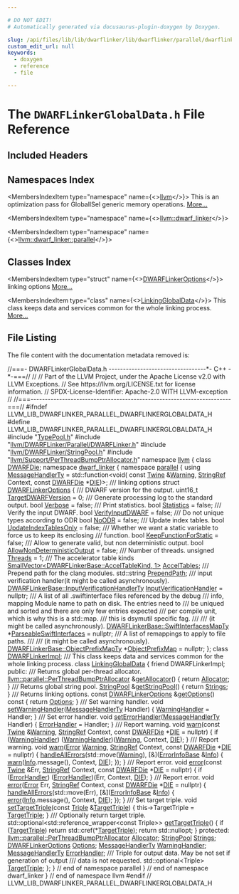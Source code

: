 ```yaml
---

# DO NOT EDIT!
# Automatically generated via docusaurus-plugin-doxygen by Doxygen.

slug: /api/files/lib/lib/dwarflinker/lib/dwarflinker/parallel/dwarflinkerglobaldata-h
custom_edit_url: null
keywords:
  - doxygen
  - reference
  - file

---
```





# The `DWARFLinkerGlobalData.h` File Reference

<DoxygenPage pluginConfig={pluginConfig}>



## Included Headers

<IncludesList>
<IncludesListItem
  filePath="TypePool.h"
  permalink="/docs/api/files/lib/lib/dwarflinker/lib/dwarflinker/parallel/typepool-h"
  isLocal="true" />
<IncludesListItem
  filePath="llvm/DWARFLinker/Parallel/DWARFLinker.h"
  permalink="/docs/api/files/include/include/llvm/include/llvm/dwarflinker/include/llvm/dwarflinker/parallel/dwarflinker-h"
  isLocal="true" />
<IncludesListItem
  filePath="llvm/DWARFLinker/StringPool.h"
  permalink="/docs/api/files/include/include/llvm/include/llvm/dwarflinker/stringpool-h"
  isLocal="true" />
<IncludesListItem
  filePath="llvm/Support/PerThreadBumpPtrAllocator.h"
  permalink="/docs/api/files/include/include/llvm/include/llvm/support/perthreadbumpptrallocator-h"
  isLocal="true" />
</IncludesList>

## Namespaces Index

<MembersIndex>

<MembersIndexItem
  type="namespace"
  name={<><a href="/docs/api/namespaces/llvm">llvm</a></>}>
This is an optimization pass for GlobalISel generic memory operations. <a href="/docs/api/namespaces/llvm/#details">More...</a>
</MembersIndexItem>

<MembersIndexItem
  type="namespace"
  name={<><a href="/docs/api/namespaces/llvm/dwarf-linker">llvm::dwarf_linker</a></>}>
</MembersIndexItem>

<MembersIndexItem
  type="namespace"
  name={<><a href="/docs/api/namespaces/llvm/dwarf-linker/parallel">llvm::dwarf_linker::parallel</a></>}>
</MembersIndexItem>

</MembersIndex>

## Classes Index

<MembersIndex>

<MembersIndexItem
  type="struct"
  name={<><a href="/docs/api/structs/llvm/dwarf-linker/parallel/dwarflinkeroptions">DWARFLinkerOptions</a></>}>
linking options <a href="/docs/api/structs/llvm/dwarf-linker/parallel/dwarflinkeroptions/#details">More...</a>
</MembersIndexItem>

<MembersIndexItem
  type="class"
  name={<><a href="/docs/api/classes/llvm/dwarf-linker/parallel/linkingglobaldata">LinkingGlobalData</a></>}>
This class keeps data and services common for the whole linking process. <a href="/docs/api/classes/llvm/dwarf-linker/parallel/linkingglobaldata/#details">More...</a>
</MembersIndexItem>

</MembersIndex>


## File Listing

The file content with the documentation metadata removed is:

<ProgramListing>

<Link id="l00001" /><CodeLine lineNumber="1"><span class="doxyHighlightComment">//===- DWARFLinkerGlobalData.h ----------------------------------&#42;- C++ -&#42;-===//</span></CodeLine>
<Link id="l00002" /><CodeLine lineNumber="2"><span class="doxyHighlightComment">//</span></CodeLine>
<Link id="l00003" /><CodeLine lineNumber="3"><span class="doxyHighlightComment">// Part of the LLVM Project, under the Apache License v2.0 with LLVM Exceptions.</span></CodeLine>
<Link id="l00004" /><CodeLine lineNumber="4"><span class="doxyHighlightComment">// See https://llvm.org/LICENSE.txt for license information.</span></CodeLine>
<Link id="l00005" /><CodeLine lineNumber="5"><span class="doxyHighlightComment">// SPDX-License-Identifier: Apache-2.0 WITH LLVM-exception</span></CodeLine>
<Link id="l00006" /><CodeLine lineNumber="6"><span class="doxyHighlightComment">//</span></CodeLine>
<Link id="l00007" /><CodeLine lineNumber="7"><span class="doxyHighlightComment">//===----------------------------------------------------------------------===//</span></CodeLine>
<Link id="l00008" /><CodeLine lineNumber="8"></CodeLine>
<Link id="l00009" /><CodeLine lineNumber="9"><span class="doxyHighlightPreprocessor">#ifndef LLVM&#95;LIB&#95;DWARFLINKER&#95;PARALLEL&#95;DWARFLINKERGLOBALDATA&#95;H</span></CodeLine>
<Link id="l00010" /><CodeLine lineNumber="10"><span class="doxyHighlightPreprocessor">#define LLVM&#95;LIB&#95;DWARFLINKER&#95;PARALLEL&#95;DWARFLINKERGLOBALDATA&#95;H</span></CodeLine>
<Link id="l00011" /><CodeLine lineNumber="11"></CodeLine>
<Link id="l00012" /><CodeLine lineNumber="12"><span class="doxyHighlightPreprocessor">#include &quot;<a href="/docs/api/files/lib/lib/dwarflinker/lib/dwarflinker/parallel/typepool-h">TypePool.h</a>&quot;</span></CodeLine>
<Link id="l00013" /><CodeLine lineNumber="13"><span class="doxyHighlightPreprocessor">#include &quot;<a href="/docs/api/files/include/include/llvm/include/llvm/dwarflinker/include/llvm/dwarflinker/parallel/dwarflinker-h">llvm/DWARFLinker/Parallel/DWARFLinker.h</a>&quot;</span></CodeLine>
<Link id="l00014" /><CodeLine lineNumber="14"><span class="doxyHighlightPreprocessor">#include &quot;<a href="/docs/api/files/include/include/llvm/include/llvm/dwarflinker/stringpool-h">llvm/DWARFLinker/StringPool.h</a>&quot;</span></CodeLine>
<Link id="l00015" /><CodeLine lineNumber="15"><span class="doxyHighlightPreprocessor">#include &quot;<a href="/docs/api/files/include/include/llvm/include/llvm/support/perthreadbumpptrallocator-h">llvm/Support/PerThreadBumpPtrAllocator.h</a>&quot;</span></CodeLine>
<Link id="l00016" /><CodeLine lineNumber="16"></CodeLine>
<Link id="l00017" /><CodeLine lineNumber="17"><span class="doxyHighlightKeyword">namespace </span><span class="doxyHighlight"><a href="/docs/api/namespaces/llvm">llvm</a> &#123;</span></CodeLine>
<Link id="l00018" /><CodeLine lineNumber="18"></CodeLine>
<Link id="l00019" /><CodeLine lineNumber="19"><span class="doxyHighlightKeyword">class </span><span class="doxyHighlight"><a href="/docs/api/classes/llvm/dwarfdie">DWARFDie</a>;</span></CodeLine>
<Link id="l00020" /><CodeLine lineNumber="20"></CodeLine>
<Link id="l00021" /><CodeLine lineNumber="21"><span class="doxyHighlightKeyword">namespace </span><span class="doxyHighlight"><a href="/docs/api/namespaces/llvm/dwarf-linker">dwarf&#95;linker</a> &#123;</span></CodeLine>
<Link id="l00022" /><CodeLine lineNumber="22"><span class="doxyHighlightKeyword">namespace </span><span class="doxyHighlight"><a href="/docs/api/namespaces/llvm/dwarf-linker/parallel">parallel</a> &#123;</span></CodeLine>
<Link id="l00023" /><CodeLine lineNumber="23"></CodeLine>
<Link id="l00024" /><CodeLine lineNumber="24" lineLink="/docs/api/namespaces/llvm/dwarf-linker/parallel/#af378e877afcc692f3c5a240ebef817ca"><span class="doxyHighlightKeyword">using </span><span class="doxyHighlight"><a href="/docs/api/namespaces/llvm/dwarf-linker/parallel/#af378e877afcc692f3c5a240ebef817ca">MessageHandlerTy</a> = std::function&lt;void(</span></CodeLine>
<Link id="l00025" /><CodeLine lineNumber="25"><span class="doxyHighlight">    </span><span class="doxyHighlightKeyword">const</span><span class="doxyHighlight"> <a href="/docs/api/classes/llvm/twine">Twine</a> &amp;<a href="/docs/api/namespaces/llvm/#ac226f3d2b9ca090171a8e0a8cb92c343a0eaadb4fcb48a0a0ed7bc9868be9fbaa">Warning</a>, <a href="/docs/api/classes/llvm/stringref">StringRef</a> Context, </span><span class="doxyHighlightKeyword">const</span><span class="doxyHighlight"> <a href="/docs/api/classes/llvm/dwarfdie">DWARFDie</a> &#42;<a href="/docs/api/classes/llvm/die">DIE</a>)&gt;;</span></CodeLine>
<Link id="l00026" /><CodeLine lineNumber="26"></CodeLine>
<Link id="l00027" /><CodeLine lineNumber="27"><span class="doxyHighlightComment">/// linking options</span></CodeLine>
<Link id="l00028" /><CodeLine lineNumber="28" lineLink="/docs/api/structs/llvm/dwarf-linker/parallel/dwarflinkeroptions"><span class="doxyHighlightKeyword">struct </span><span class="doxyHighlight"><a href="/docs/api/structs/llvm/dwarf-linker/parallel/dwarflinkeroptions">DWARFLinkerOptions</a> &#123;</span></CodeLine>
<Link id="l00029" /><CodeLine lineNumber="29"><span class="doxyHighlightComment">  /// DWARF version for the output.</span></CodeLine>
<Link id="l00030" /><CodeLine lineNumber="30" lineLink="/docs/api/structs/llvm/dwarf-linker/parallel/dwarflinkeroptions/#a44548ea51a7a3a4ba06a921d43b874be"><span class="doxyHighlight">  uint16&#95;t <a href="/docs/api/structs/llvm/dwarf-linker/parallel/dwarflinkeroptions/#a44548ea51a7a3a4ba06a921d43b874be">TargetDWARFVersion</a> = 0;</span></CodeLine>
<Link id="l00031" /><CodeLine lineNumber="31"></CodeLine>
<Link id="l00032" /><CodeLine lineNumber="32"><span class="doxyHighlightComment">  /// Generate processing log to the standard output.</span></CodeLine>
<Link id="l00033" /><CodeLine lineNumber="33" lineLink="/docs/api/structs/llvm/dwarf-linker/parallel/dwarflinkeroptions/#a2b508ddf784702f18079fa995522858b"><span class="doxyHighlight">  </span><span class="doxyHighlightKeywordType">bool</span><span class="doxyHighlight"> <a href="/docs/api/structs/llvm/dwarf-linker/parallel/dwarflinkeroptions/#a2b508ddf784702f18079fa995522858b">Verbose</a> = </span><span class="doxyHighlightKeyword">false</span><span class="doxyHighlight">;</span></CodeLine>
<Link id="l00034" /><CodeLine lineNumber="34"></CodeLine>
<Link id="l00035" /><CodeLine lineNumber="35"><span class="doxyHighlightComment">  /// Print statistics.</span></CodeLine>
<Link id="l00036" /><CodeLine lineNumber="36" lineLink="/docs/api/structs/llvm/dwarf-linker/parallel/dwarflinkeroptions/#ada6d21af43986bd389dd2b165454cb5e"><span class="doxyHighlight">  </span><span class="doxyHighlightKeywordType">bool</span><span class="doxyHighlight"> <a href="/docs/api/structs/llvm/dwarf-linker/parallel/dwarflinkeroptions/#ada6d21af43986bd389dd2b165454cb5e">Statistics</a> = </span><span class="doxyHighlightKeyword">false</span><span class="doxyHighlight">;</span></CodeLine>
<Link id="l00037" /><CodeLine lineNumber="37"></CodeLine>
<Link id="l00038" /><CodeLine lineNumber="38"><span class="doxyHighlightComment">  /// Verify the input DWARF.</span></CodeLine>
<Link id="l00039" /><CodeLine lineNumber="39" lineLink="/docs/api/structs/llvm/dwarf-linker/parallel/dwarflinkeroptions/#a7af2635dbf7eabcfb1fea5e933065e1e"><span class="doxyHighlight">  </span><span class="doxyHighlightKeywordType">bool</span><span class="doxyHighlight"> <a href="/docs/api/structs/llvm/dwarf-linker/parallel/dwarflinkeroptions/#a7af2635dbf7eabcfb1fea5e933065e1e">VerifyInputDWARF</a> = </span><span class="doxyHighlightKeyword">false</span><span class="doxyHighlight">;</span></CodeLine>
<Link id="l00040" /><CodeLine lineNumber="40"></CodeLine>
<Link id="l00041" /><CodeLine lineNumber="41"><span class="doxyHighlightComment">  /// Do not unique types according to ODR</span></CodeLine>
<Link id="l00042" /><CodeLine lineNumber="42" lineLink="/docs/api/structs/llvm/dwarf-linker/parallel/dwarflinkeroptions/#a4cad01ae18054f3a918286b97f32ee3c"><span class="doxyHighlight">  </span><span class="doxyHighlightKeywordType">bool</span><span class="doxyHighlight"> <a href="/docs/api/structs/llvm/dwarf-linker/parallel/dwarflinkeroptions/#a4cad01ae18054f3a918286b97f32ee3c">NoODR</a> = </span><span class="doxyHighlightKeyword">false</span><span class="doxyHighlight">;</span></CodeLine>
<Link id="l00043" /><CodeLine lineNumber="43"></CodeLine>
<Link id="l00044" /><CodeLine lineNumber="44"><span class="doxyHighlightComment">  /// Update index tables.</span></CodeLine>
<Link id="l00045" /><CodeLine lineNumber="45" lineLink="/docs/api/structs/llvm/dwarf-linker/parallel/dwarflinkeroptions/#ad0fde97dc4343f593eb4a01436cd05b9"><span class="doxyHighlight">  </span><span class="doxyHighlightKeywordType">bool</span><span class="doxyHighlight"> <a href="/docs/api/structs/llvm/dwarf-linker/parallel/dwarflinkeroptions/#ad0fde97dc4343f593eb4a01436cd05b9">UpdateIndexTablesOnly</a> = </span><span class="doxyHighlightKeyword">false</span><span class="doxyHighlight">;</span></CodeLine>
<Link id="l00046" /><CodeLine lineNumber="46"></CodeLine>
<Link id="l00047" /><CodeLine lineNumber="47"><span class="doxyHighlightComment">  /// Whether we want a static variable to force us to keep its enclosing</span></CodeLine>
<Link id="l00048" /><CodeLine lineNumber="48"><span class="doxyHighlightComment">  /// function.</span></CodeLine>
<Link id="l00049" /><CodeLine lineNumber="49" lineLink="/docs/api/structs/llvm/dwarf-linker/parallel/dwarflinkeroptions/#a0304dfc63cdd99efba5f330f2f39fbe7"><span class="doxyHighlight">  </span><span class="doxyHighlightKeywordType">bool</span><span class="doxyHighlight"> <a href="/docs/api/structs/llvm/dwarf-linker/parallel/dwarflinkeroptions/#a0304dfc63cdd99efba5f330f2f39fbe7">KeepFunctionForStatic</a> = </span><span class="doxyHighlightKeyword">false</span><span class="doxyHighlight">;</span></CodeLine>
<Link id="l00050" /><CodeLine lineNumber="50"></CodeLine>
<Link id="l00051" /><CodeLine lineNumber="51"><span class="doxyHighlightComment">  /// Allow to generate valid, but non deterministic output.</span></CodeLine>
<Link id="l00052" /><CodeLine lineNumber="52" lineLink="/docs/api/structs/llvm/dwarf-linker/parallel/dwarflinkeroptions/#a4cf7eaa1914002989dd579f683907a58"><span class="doxyHighlight">  </span><span class="doxyHighlightKeywordType">bool</span><span class="doxyHighlight"> <a href="/docs/api/structs/llvm/dwarf-linker/parallel/dwarflinkeroptions/#a4cf7eaa1914002989dd579f683907a58">AllowNonDeterministicOutput</a> = </span><span class="doxyHighlightKeyword">false</span><span class="doxyHighlight">;</span></CodeLine>
<Link id="l00053" /><CodeLine lineNumber="53"></CodeLine>
<Link id="l00054" /><CodeLine lineNumber="54"><span class="doxyHighlightComment">  /// Number of threads.</span></CodeLine>
<Link id="l00055" /><CodeLine lineNumber="55" lineLink="/docs/api/structs/llvm/dwarf-linker/parallel/dwarflinkeroptions/#ae68d3cab00cbc12c2f7af38c6d74a674"><span class="doxyHighlight">  </span><span class="doxyHighlightKeywordType">unsigned</span><span class="doxyHighlight"> <a href="/docs/api/structs/llvm/dwarf-linker/parallel/dwarflinkeroptions/#ae68d3cab00cbc12c2f7af38c6d74a674">Threads</a> = 1;</span></CodeLine>
<Link id="l00056" /><CodeLine lineNumber="56"></CodeLine>
<Link id="l00057" /><CodeLine lineNumber="57"><span class="doxyHighlightComment">  /// The accelerator table kinds</span></CodeLine>
<Link id="l00058" /><CodeLine lineNumber="58" lineLink="/docs/api/structs/llvm/dwarf-linker/parallel/dwarflinkeroptions/#a3f4e5c8bada3ae219059fce1f12529ae"><span class="doxyHighlight">  <a href="/docs/api/classes/llvm/smallvector">SmallVector&lt;DWARFLinkerBase::AccelTableKind, 1&gt;</a> <a href="/docs/api/structs/llvm/dwarf-linker/parallel/dwarflinkeroptions/#a3f4e5c8bada3ae219059fce1f12529ae">AccelTables</a>;</span></CodeLine>
<Link id="l00059" /><CodeLine lineNumber="59"></CodeLine>
<Link id="l00060" /><CodeLine lineNumber="60"><span class="doxyHighlightComment">  /// Prepend path for the clang modules.</span></CodeLine>
<Link id="l00061" /><CodeLine lineNumber="61" lineLink="/docs/api/structs/llvm/dwarf-linker/parallel/dwarflinkeroptions/#a6b4d1969e9d1a09e808debff611e46ea"><span class="doxyHighlight">  std::string <a href="/docs/api/structs/llvm/dwarf-linker/parallel/dwarflinkeroptions/#a6b4d1969e9d1a09e808debff611e46ea">PrependPath</a>;</span></CodeLine>
<Link id="l00062" /><CodeLine lineNumber="62"></CodeLine>
<Link id="l00063" /><CodeLine lineNumber="63"><span class="doxyHighlightComment">  /// input verification handler(it might be called asynchronously).</span></CodeLine>
<Link id="l00064" /><CodeLine lineNumber="64" lineLink="/docs/api/structs/llvm/dwarf-linker/parallel/dwarflinkeroptions/#af525e29f46c247419bfe277b66fd6dcb"><span class="doxyHighlight">  <a href="/docs/api/classes/llvm/dwarf-linker/dwarflinkerbase/#ac482b3b01bd8e00cd02ecfba94e88694">DWARFLinkerBase::InputVerificationHandlerTy</a> <a href="/docs/api/structs/llvm/dwarf-linker/parallel/dwarflinkeroptions/#af525e29f46c247419bfe277b66fd6dcb">InputVerificationHandler</a> =</span></CodeLine>
<Link id="l00065" /><CodeLine lineNumber="65"><span class="doxyHighlight">      </span><span class="doxyHighlightKeyword">nullptr</span><span class="doxyHighlight">;</span></CodeLine>
<Link id="l00066" /><CodeLine lineNumber="66"></CodeLine>
<Link id="l00067" /><CodeLine lineNumber="67"><span class="doxyHighlightComment">  /// A list of all .swiftinterface files referenced by the debug</span></CodeLine>
<Link id="l00068" /><CodeLine lineNumber="68"><span class="doxyHighlightComment">  /// info, mapping Module name to path on disk. The entries need to</span></CodeLine>
<Link id="l00069" /><CodeLine lineNumber="69"><span class="doxyHighlightComment">  /// be uniqued and sorted and there are only few entries expected</span></CodeLine>
<Link id="l00070" /><CodeLine lineNumber="70"><span class="doxyHighlightComment">  /// per compile unit, which is why this is a std::map.</span></CodeLine>
<Link id="l00071" /><CodeLine lineNumber="71"><span class="doxyHighlightComment">  /// this is dsymutil specific fag.</span></CodeLine>
<Link id="l00072" /><CodeLine lineNumber="72"><span class="doxyHighlightComment">  ///</span></CodeLine>
<Link id="l00073" /><CodeLine lineNumber="73"><span class="doxyHighlightComment">  /// (it might be called asynchronously).</span></CodeLine>
<Link id="l00074" /><CodeLine lineNumber="74" lineLink="/docs/api/structs/llvm/dwarf-linker/parallel/dwarflinkeroptions/#a30fbbcfa4b40cbf2bad3b75c6f24dc74"><span class="doxyHighlight">  <a href="/docs/api/classes/llvm/dwarf-linker/dwarflinkerbase/#ab7230244084c9a0c89b2113444331260">DWARFLinkerBase::SwiftInterfacesMapTy</a> &#42;<a href="/docs/api/structs/llvm/dwarf-linker/parallel/dwarflinkeroptions/#a30fbbcfa4b40cbf2bad3b75c6f24dc74">ParseableSwiftInterfaces</a> = </span><span class="doxyHighlightKeyword">nullptr</span><span class="doxyHighlight">;</span></CodeLine>
<Link id="l00075" /><CodeLine lineNumber="75"></CodeLine>
<Link id="l00076" /><CodeLine lineNumber="76"><span class="doxyHighlightComment">  /// A list of remappings to apply to file paths.</span></CodeLine>
<Link id="l00077" /><CodeLine lineNumber="77"><span class="doxyHighlightComment">  ///</span></CodeLine>
<Link id="l00078" /><CodeLine lineNumber="78"><span class="doxyHighlightComment">  /// (it might be called asynchronously).</span></CodeLine>
<Link id="l00079" /><CodeLine lineNumber="79" lineLink="/docs/api/structs/llvm/dwarf-linker/parallel/dwarflinkeroptions/#a030e371ebba14e496848104fd2e157f9"><span class="doxyHighlight">  <a href="/docs/api/classes/llvm/dwarf-linker/dwarflinkerbase/#a0b10e00e608ed9bcead9c3c7bcd62b4c">DWARFLinkerBase::ObjectPrefixMapTy</a> &#42;<a href="/docs/api/structs/llvm/dwarf-linker/parallel/dwarflinkeroptions/#a030e371ebba14e496848104fd2e157f9">ObjectPrefixMap</a> = </span><span class="doxyHighlightKeyword">nullptr</span><span class="doxyHighlight">;</span></CodeLine>
<Link id="l00080" /><CodeLine lineNumber="80"><span class="doxyHighlight">&#125;;</span></CodeLine>
<Link id="l00081" /><CodeLine lineNumber="81"></CodeLine>
<Link id="l00082" /><CodeLine lineNumber="82"><span class="doxyHighlightKeyword">class </span><span class="doxyHighlight"><a href="/docs/api/classes/llvm/dwarf-linker/parallel/dwarflinkerimpl">DWARFLinkerImpl</a>;</span></CodeLine>
<Link id="l00083" /><CodeLine lineNumber="83"></CodeLine>
<Link id="l00084" /><CodeLine lineNumber="84"><span class="doxyHighlightComment">/// This class keeps data and services common for the whole linking process.</span></CodeLine>
<Link id="l00085" /><CodeLine lineNumber="85" lineLink="/docs/api/classes/llvm/dwarf-linker/parallel/linkingglobaldata"><span class="doxyHighlightKeyword">class </span><span class="doxyHighlight"><a href="/docs/api/classes/llvm/dwarf-linker/parallel/linkingglobaldata">LinkingGlobalData</a> &#123;</span></CodeLine>
<Link id="l00086" /><CodeLine lineNumber="86"><span class="doxyHighlight">  </span><span class="doxyHighlightKeyword">friend</span><span class="doxyHighlight"> DWARFLinkerImpl;</span></CodeLine>
<Link id="l00087" /><CodeLine lineNumber="87"></CodeLine>
<Link id="l00088" /><CodeLine lineNumber="88"><span class="doxyHighlightKeyword">public</span><span class="doxyHighlight">:</span></CodeLine>
<Link id="l00089" /><CodeLine lineNumber="89"><span class="doxyHighlightComment">  /// Returns global per-thread allocator.</span></CodeLine>
<Link id="l00090" /><CodeLine lineNumber="90" lineLink="/docs/api/classes/llvm/dwarf-linker/parallel/linkingglobaldata/#af56aae571dbc48a80f80f6bc5fca0484"><span class="doxyHighlight">  <a href="/docs/api/namespaces/llvm/parallel/#a4e82d98d22361038741bca9bd34bca85">llvm::parallel::PerThreadBumpPtrAllocator</a> &amp;<a href="/docs/api/classes/llvm/dwarf-linker/parallel/linkingglobaldata/#af56aae571dbc48a80f80f6bc5fca0484">getAllocator</a>() &#123;</span></CodeLine>
<Link id="l00091" /><CodeLine lineNumber="91"><span class="doxyHighlight">    </span><span class="doxyHighlightKeywordFlow">return</span><span class="doxyHighlight"> <a href="/docs/api/classes/llvm/dwarf-linker/parallel/linkingglobaldata/#a5b57a7742bcf6335816aa43a28d051f3">Allocator</a>;</span></CodeLine>
<Link id="l00092" /><CodeLine lineNumber="92"><span class="doxyHighlight">  &#125;</span></CodeLine>
<Link id="l00093" /><CodeLine lineNumber="93"></CodeLine>
<Link id="l00094" /><CodeLine lineNumber="94"><span class="doxyHighlightComment">  /// Returns global string pool.</span></CodeLine>
<Link id="l00095" /><CodeLine lineNumber="95" lineLink="/docs/api/classes/llvm/dwarf-linker/parallel/linkingglobaldata/#a9c472d9461a75e6b9122f1d3f023b1b4"><span class="doxyHighlight">  <a href="/docs/api/classes/llvm/dwarf-linker/stringpool">StringPool</a> &amp;<a href="/docs/api/classes/llvm/dwarf-linker/parallel/linkingglobaldata/#a9c472d9461a75e6b9122f1d3f023b1b4">getStringPool</a>() &#123; </span><span class="doxyHighlightKeywordFlow">return</span><span class="doxyHighlight"> <a href="/docs/api/classes/llvm/dwarf-linker/parallel/linkingglobaldata/#a04dfd5580e10d8552aefd20006602d00">Strings</a>; &#125;</span></CodeLine>
<Link id="l00096" /><CodeLine lineNumber="96"></CodeLine>
<Link id="l00097" /><CodeLine lineNumber="97"><span class="doxyHighlightComment">  /// Returns linking options.</span></CodeLine>
<Link id="l00098" /><CodeLine lineNumber="98" lineLink="/docs/api/classes/llvm/dwarf-linker/parallel/linkingglobaldata/#a39f4587714d255c918f0e0c659fac37d"><span class="doxyHighlight">  </span><span class="doxyHighlightKeyword">const</span><span class="doxyHighlight"> <a href="/docs/api/structs/llvm/dwarf-linker/parallel/dwarflinkeroptions">DWARFLinkerOptions</a> &amp;<a href="/docs/api/classes/llvm/dwarf-linker/parallel/linkingglobaldata/#a39f4587714d255c918f0e0c659fac37d">getOptions</a>()</span><span class="doxyHighlightKeyword"> const </span><span class="doxyHighlight">&#123; </span><span class="doxyHighlightKeywordFlow">return</span><span class="doxyHighlight"> <a href="/docs/api/classes/llvm/dwarf-linker/parallel/linkingglobaldata/#a31757b06282b3db90dfeceb6b0863585">Options</a>; &#125;</span></CodeLine>
<Link id="l00099" /><CodeLine lineNumber="99"></CodeLine>
<Link id="l00100" /><CodeLine lineNumber="100"><span class="doxyHighlightComment">  /// Set warning handler.</span></CodeLine>
<Link id="l00101" /><CodeLine lineNumber="101" lineLink="/docs/api/classes/llvm/dwarf-linker/parallel/linkingglobaldata/#a791ea0b58e5fcb4088765a0cc94da8ef"><span class="doxyHighlight">  </span><span class="doxyHighlightKeywordType">void</span><span class="doxyHighlight"> <a href="/docs/api/classes/llvm/dwarf-linker/parallel/linkingglobaldata/#a791ea0b58e5fcb4088765a0cc94da8ef">setWarningHandler</a>(<a href="/docs/api/namespaces/llvm/dwarf-linker/parallel/#af378e877afcc692f3c5a240ebef817ca">MessageHandlerTy</a> Handler) &#123; <a href="/docs/api/classes/llvm/dwarf-linker/parallel/linkingglobaldata/#a9fe5527612657a5c570cb7573f5aa66e">WarningHandler</a> = Handler; &#125;</span></CodeLine>
<Link id="l00102" /><CodeLine lineNumber="102"></CodeLine>
<Link id="l00103" /><CodeLine lineNumber="103"><span class="doxyHighlightComment">  /// Set error handler.</span></CodeLine>
<Link id="l00104" /><CodeLine lineNumber="104" lineLink="/docs/api/classes/llvm/dwarf-linker/parallel/linkingglobaldata/#a4634136a66c62d624497559373d4e0d6"><span class="doxyHighlight">  </span><span class="doxyHighlightKeywordType">void</span><span class="doxyHighlight"> <a href="/docs/api/classes/llvm/dwarf-linker/parallel/linkingglobaldata/#a4634136a66c62d624497559373d4e0d6">setErrorHandler</a>(<a href="/docs/api/namespaces/llvm/dwarf-linker/parallel/#af378e877afcc692f3c5a240ebef817ca">MessageHandlerTy</a> Handler) &#123; <a href="/docs/api/classes/llvm/dwarf-linker/parallel/linkingglobaldata/#ab770f4486b704032ad1211dc67b109f3">ErrorHandler</a> = Handler; &#125;</span></CodeLine>
<Link id="l00105" /><CodeLine lineNumber="105"></CodeLine>
<Link id="l00106" /><CodeLine lineNumber="106"><span class="doxyHighlightComment">  /// Report warning.</span></CodeLine>
<Link id="l00107" /><CodeLine lineNumber="107" lineLink="/docs/api/classes/llvm/dwarf-linker/parallel/linkingglobaldata/#a392281dd0eb4dba44c61b52e2b8004b0"><span class="doxyHighlight">  </span><span class="doxyHighlightKeywordType">void</span><span class="doxyHighlight"> <a href="/docs/api/classes/llvm/dwarf-linker/parallel/linkingglobaldata/#a392281dd0eb4dba44c61b52e2b8004b0">warn</a>(</span><span class="doxyHighlightKeyword">const</span><span class="doxyHighlight"> <a href="/docs/api/classes/llvm/twine">Twine</a> &amp;<a href="/docs/api/namespaces/llvm/#ac226f3d2b9ca090171a8e0a8cb92c343a0eaadb4fcb48a0a0ed7bc9868be9fbaa">Warning</a>, <a href="/docs/api/classes/llvm/stringref">StringRef</a> Context,</span></CodeLine>
<Link id="l00108" /><CodeLine lineNumber="108"><span class="doxyHighlight">            </span><span class="doxyHighlightKeyword">const</span><span class="doxyHighlight"> <a href="/docs/api/classes/llvm/dwarfdie">DWARFDie</a> &#42;<a href="/docs/api/classes/llvm/die">DIE</a> = </span><span class="doxyHighlightKeyword">nullptr</span><span class="doxyHighlight">) &#123;</span></CodeLine>
<Link id="l00109" /><CodeLine lineNumber="109"><span class="doxyHighlight">    </span><span class="doxyHighlightKeywordFlow">if</span><span class="doxyHighlight"> (<a href="/docs/api/classes/llvm/dwarf-linker/parallel/linkingglobaldata/#a9fe5527612657a5c570cb7573f5aa66e">WarningHandler</a>)</span></CodeLine>
<Link id="l00110" /><CodeLine lineNumber="110"><span class="doxyHighlight">      (<a href="/docs/api/classes/llvm/dwarf-linker/parallel/linkingglobaldata/#a9fe5527612657a5c570cb7573f5aa66e">WarningHandler</a>)(<a href="/docs/api/namespaces/llvm/#ac226f3d2b9ca090171a8e0a8cb92c343a0eaadb4fcb48a0a0ed7bc9868be9fbaa">Warning</a>, Context, <a href="/docs/api/classes/llvm/die">DIE</a>);</span></CodeLine>
<Link id="l00111" /><CodeLine lineNumber="111"><span class="doxyHighlight">  &#125;</span></CodeLine>
<Link id="l00112" /><CodeLine lineNumber="112"></CodeLine>
<Link id="l00113" /><CodeLine lineNumber="113"><span class="doxyHighlightComment">  /// Report warning.</span></CodeLine>
<Link id="l00114" /><CodeLine lineNumber="114" lineLink="/docs/api/classes/llvm/dwarf-linker/parallel/linkingglobaldata/#a4430fdd1c34d0b9d5014d3cbbddc9916"><span class="doxyHighlight">  </span><span class="doxyHighlightKeywordType">void</span><span class="doxyHighlight"> <a href="/docs/api/classes/llvm/dwarf-linker/parallel/linkingglobaldata/#a4430fdd1c34d0b9d5014d3cbbddc9916">warn</a>(<a href="/docs/api/classes/llvm/error">Error</a> <a href="/docs/api/namespaces/llvm/#ac226f3d2b9ca090171a8e0a8cb92c343a0eaadb4fcb48a0a0ed7bc9868be9fbaa">Warning</a>, <a href="/docs/api/classes/llvm/stringref">StringRef</a> Context, </span><span class="doxyHighlightKeyword">const</span><span class="doxyHighlight"> <a href="/docs/api/classes/llvm/dwarfdie">DWARFDie</a> &#42;<a href="/docs/api/classes/llvm/die">DIE</a> = </span><span class="doxyHighlightKeyword">nullptr</span><span class="doxyHighlight">) &#123;</span></CodeLine>
<Link id="l00115" /><CodeLine lineNumber="115"><span class="doxyHighlight">    <a href="/docs/api/namespaces/llvm/#a2aa0f5c36ac6291f5d5f2b4efd9ffe70">handleAllErrors</a>(std::move(<a href="/docs/api/namespaces/llvm/#ac226f3d2b9ca090171a8e0a8cb92c343a0eaadb4fcb48a0a0ed7bc9868be9fbaa">Warning</a>), &#91;&amp;&#93;(<a href="/docs/api/classes/llvm/errorinfobase">ErrorInfoBase</a> &amp;<a href="/docs/api/files/lib/lib/codegen/lib/codegen/globalisel/cseinfo-cpp/#a75f8a8519c2c9b30e7c06dc5e256fffa">Info</a>) &#123;</span></CodeLine>
<Link id="l00116" /><CodeLine lineNumber="116"><span class="doxyHighlight">      <a href="/docs/api/classes/llvm/dwarf-linker/parallel/linkingglobaldata/#a392281dd0eb4dba44c61b52e2b8004b0">warn</a>(<a href="/docs/api/files/lib/lib/codegen/lib/codegen/globalisel/cseinfo-cpp/#a75f8a8519c2c9b30e7c06dc5e256fffa">Info</a>.message(), Context, <a href="/docs/api/classes/llvm/die">DIE</a>);</span></CodeLine>
<Link id="l00117" /><CodeLine lineNumber="117"><span class="doxyHighlight">    &#125;);</span></CodeLine>
<Link id="l00118" /><CodeLine lineNumber="118"><span class="doxyHighlight">  &#125;</span></CodeLine>
<Link id="l00119" /><CodeLine lineNumber="119"></CodeLine>
<Link id="l00120" /><CodeLine lineNumber="120"><span class="doxyHighlightComment">  /// Report error.</span></CodeLine>
<Link id="l00121" /><CodeLine lineNumber="121" lineLink="/docs/api/classes/llvm/dwarf-linker/parallel/linkingglobaldata/#a476dbecec9ff9fa8130cfc45b3763501"><span class="doxyHighlight">  </span><span class="doxyHighlightKeywordType">void</span><span class="doxyHighlight"> <a href="/docs/api/classes/llvm/dwarf-linker/parallel/linkingglobaldata/#a476dbecec9ff9fa8130cfc45b3763501">error</a>(</span><span class="doxyHighlightKeyword">const</span><span class="doxyHighlight"> <a href="/docs/api/classes/llvm/twine">Twine</a> &amp;Err, <a href="/docs/api/classes/llvm/stringref">StringRef</a> Context,</span></CodeLine>
<Link id="l00122" /><CodeLine lineNumber="122"><span class="doxyHighlight">             </span><span class="doxyHighlightKeyword">const</span><span class="doxyHighlight"> <a href="/docs/api/classes/llvm/dwarfdie">DWARFDie</a> &#42;<a href="/docs/api/classes/llvm/die">DIE</a> = </span><span class="doxyHighlightKeyword">nullptr</span><span class="doxyHighlight">) &#123;</span></CodeLine>
<Link id="l00123" /><CodeLine lineNumber="123"><span class="doxyHighlight">    </span><span class="doxyHighlightKeywordFlow">if</span><span class="doxyHighlight"> (<a href="/docs/api/classes/llvm/dwarf-linker/parallel/linkingglobaldata/#ab770f4486b704032ad1211dc67b109f3">ErrorHandler</a>)</span></CodeLine>
<Link id="l00124" /><CodeLine lineNumber="124"><span class="doxyHighlight">      (<a href="/docs/api/classes/llvm/dwarf-linker/parallel/linkingglobaldata/#ab770f4486b704032ad1211dc67b109f3">ErrorHandler</a>)(Err, Context, <a href="/docs/api/classes/llvm/die">DIE</a>);</span></CodeLine>
<Link id="l00125" /><CodeLine lineNumber="125"><span class="doxyHighlight">  &#125;</span></CodeLine>
<Link id="l00126" /><CodeLine lineNumber="126"></CodeLine>
<Link id="l00127" /><CodeLine lineNumber="127"><span class="doxyHighlightComment">  /// Report error.</span></CodeLine>
<Link id="l00128" /><CodeLine lineNumber="128" lineLink="/docs/api/classes/llvm/dwarf-linker/parallel/linkingglobaldata/#a7568407b9d745b41102b67fab20774a6"><span class="doxyHighlight">  </span><span class="doxyHighlightKeywordType">void</span><span class="doxyHighlight"> <a href="/docs/api/classes/llvm/dwarf-linker/parallel/linkingglobaldata/#a7568407b9d745b41102b67fab20774a6">error</a>(<a href="/docs/api/classes/llvm/error">Error</a> Err, <a href="/docs/api/classes/llvm/stringref">StringRef</a> Context, </span><span class="doxyHighlightKeyword">const</span><span class="doxyHighlight"> <a href="/docs/api/classes/llvm/dwarfdie">DWARFDie</a> &#42;<a href="/docs/api/classes/llvm/die">DIE</a> = </span><span class="doxyHighlightKeyword">nullptr</span><span class="doxyHighlight">) &#123;</span></CodeLine>
<Link id="l00129" /><CodeLine lineNumber="129"><span class="doxyHighlight">    <a href="/docs/api/namespaces/llvm/#a2aa0f5c36ac6291f5d5f2b4efd9ffe70">handleAllErrors</a>(std::move(Err), &#91;&amp;&#93;(<a href="/docs/api/classes/llvm/errorinfobase">ErrorInfoBase</a> &amp;<a href="/docs/api/files/lib/lib/codegen/lib/codegen/globalisel/cseinfo-cpp/#a75f8a8519c2c9b30e7c06dc5e256fffa">Info</a>) &#123;</span></CodeLine>
<Link id="l00130" /><CodeLine lineNumber="130"><span class="doxyHighlight">      <a href="/docs/api/files/lib/lib/debuginfo/lib/debuginfo/codeview/symbolrecordmapping-cpp/#a9cdf893c7d17e47fa1ed8bebf92a5da4">error</a>(<a href="/docs/api/files/lib/lib/codegen/lib/codegen/globalisel/cseinfo-cpp/#a75f8a8519c2c9b30e7c06dc5e256fffa">Info</a>.message(), Context, <a href="/docs/api/classes/llvm/die">DIE</a>);</span></CodeLine>
<Link id="l00131" /><CodeLine lineNumber="131"><span class="doxyHighlight">    &#125;);</span></CodeLine>
<Link id="l00132" /><CodeLine lineNumber="132"><span class="doxyHighlight">  &#125;</span></CodeLine>
<Link id="l00133" /><CodeLine lineNumber="133"></CodeLine>
<Link id="l00134" /><CodeLine lineNumber="134"><span class="doxyHighlightComment">  /// Set target triple.</span></CodeLine>
<Link id="l00135" /><CodeLine lineNumber="135" lineLink="/docs/api/classes/llvm/dwarf-linker/parallel/linkingglobaldata/#a716de5336a08b726d057c6b7ed287ce5"><span class="doxyHighlight">  </span><span class="doxyHighlightKeywordType">void</span><span class="doxyHighlight"> <a href="/docs/api/classes/llvm/dwarf-linker/parallel/linkingglobaldata/#a716de5336a08b726d057c6b7ed287ce5">setTargetTriple</a>(</span><span class="doxyHighlightKeyword">const</span><span class="doxyHighlight"> <a href="/docs/api/classes/llvm/triple">Triple</a> &amp;<a href="/docs/api/classes/llvm/dwarf-linker/parallel/linkingglobaldata/#a5b9799b2e7f33a51343b80a494034e3c">TargetTriple</a>) &#123;</span></CodeLine>
<Link id="l00136" /><CodeLine lineNumber="136"><span class="doxyHighlight">    this-&gt;TargetTriple = <a href="/docs/api/classes/llvm/dwarf-linker/parallel/linkingglobaldata/#a5b9799b2e7f33a51343b80a494034e3c">TargetTriple</a>;</span></CodeLine>
<Link id="l00137" /><CodeLine lineNumber="137"><span class="doxyHighlight">  &#125;</span></CodeLine>
<Link id="l00138" /><CodeLine lineNumber="138"></CodeLine>
<Link id="l00139" /><CodeLine lineNumber="139"><span class="doxyHighlightComment">  /// Optionally return target triple.</span></CodeLine>
<Link id="l00140" /><CodeLine lineNumber="140" lineLink="/docs/api/classes/llvm/dwarf-linker/parallel/linkingglobaldata/#ab4955c14d8328cf5fb3b7ac211a5cc36"><span class="doxyHighlight">  std::optional&lt;std::reference&#95;wrapper&lt;const Triple&gt;&gt; <a href="/docs/api/classes/llvm/dwarf-linker/parallel/linkingglobaldata/#ab4955c14d8328cf5fb3b7ac211a5cc36">getTargetTriple</a>() &#123;</span></CodeLine>
<Link id="l00141" /><CodeLine lineNumber="141"><span class="doxyHighlight">    </span><span class="doxyHighlightKeywordFlow">if</span><span class="doxyHighlight"> (<a href="/docs/api/classes/llvm/dwarf-linker/parallel/linkingglobaldata/#a5b9799b2e7f33a51343b80a494034e3c">TargetTriple</a>)</span></CodeLine>
<Link id="l00142" /><CodeLine lineNumber="142"><span class="doxyHighlight">      </span><span class="doxyHighlightKeywordFlow">return</span><span class="doxyHighlight"> std::cref(&#42;<a href="/docs/api/classes/llvm/dwarf-linker/parallel/linkingglobaldata/#a5b9799b2e7f33a51343b80a494034e3c">TargetTriple</a>);</span></CodeLine>
<Link id="l00143" /><CodeLine lineNumber="143"></CodeLine>
<Link id="l00144" /><CodeLine lineNumber="144"><span class="doxyHighlight">    </span><span class="doxyHighlightKeywordFlow">return</span><span class="doxyHighlight"> std::nullopt;</span></CodeLine>
<Link id="l00145" /><CodeLine lineNumber="145"><span class="doxyHighlight">  &#125;</span></CodeLine>
<Link id="l00146" /><CodeLine lineNumber="146"></CodeLine>
<Link id="l00147" /><CodeLine lineNumber="147"><span class="doxyHighlightKeyword">protected</span><span class="doxyHighlight">:</span></CodeLine>
<Link id="l00148" /><CodeLine lineNumber="148" lineLink="/docs/api/classes/llvm/dwarf-linker/parallel/linkingglobaldata/#a5b57a7742bcf6335816aa43a28d051f3"><span class="doxyHighlight">  <a href="/docs/api/namespaces/llvm/parallel/#a4e82d98d22361038741bca9bd34bca85">llvm::parallel::PerThreadBumpPtrAllocator</a> <a href="/docs/api/classes/llvm/dwarf-linker/parallel/linkingglobaldata/#a5b57a7742bcf6335816aa43a28d051f3">Allocator</a>;</span></CodeLine>
<Link id="l00149" /><CodeLine lineNumber="149" lineLink="/docs/api/classes/llvm/dwarf-linker/parallel/linkingglobaldata/#a04dfd5580e10d8552aefd20006602d00"><span class="doxyHighlight">  <a href="/docs/api/classes/llvm/dwarf-linker/stringpool">StringPool</a> <a href="/docs/api/classes/llvm/dwarf-linker/parallel/linkingglobaldata/#a04dfd5580e10d8552aefd20006602d00">Strings</a>;</span></CodeLine>
<Link id="l00150" /><CodeLine lineNumber="150" lineLink="/docs/api/classes/llvm/dwarf-linker/parallel/linkingglobaldata/#a31757b06282b3db90dfeceb6b0863585"><span class="doxyHighlight">  <a href="/docs/api/structs/llvm/dwarf-linker/parallel/dwarflinkeroptions">DWARFLinkerOptions</a> <a href="/docs/api/classes/llvm/dwarf-linker/parallel/linkingglobaldata/#a31757b06282b3db90dfeceb6b0863585">Options</a>;</span></CodeLine>
<Link id="l00151" /><CodeLine lineNumber="151" lineLink="/docs/api/classes/llvm/dwarf-linker/parallel/linkingglobaldata/#a9fe5527612657a5c570cb7573f5aa66e"><span class="doxyHighlight">  <a href="/docs/api/namespaces/llvm/dwarf-linker/parallel/#af378e877afcc692f3c5a240ebef817ca">MessageHandlerTy</a> <a href="/docs/api/classes/llvm/dwarf-linker/parallel/linkingglobaldata/#a9fe5527612657a5c570cb7573f5aa66e">WarningHandler</a>;</span></CodeLine>
<Link id="l00152" /><CodeLine lineNumber="152" lineLink="/docs/api/classes/llvm/dwarf-linker/parallel/linkingglobaldata/#ab770f4486b704032ad1211dc67b109f3"><span class="doxyHighlight">  <a href="/docs/api/namespaces/llvm/dwarf-linker/parallel/#af378e877afcc692f3c5a240ebef817ca">MessageHandlerTy</a> <a href="/docs/api/classes/llvm/dwarf-linker/parallel/linkingglobaldata/#ab770f4486b704032ad1211dc67b109f3">ErrorHandler</a>;</span></CodeLine>
<Link id="l00153" /><CodeLine lineNumber="153"></CodeLine>
<Link id="l00154" /><CodeLine lineNumber="154"><span class="doxyHighlightComment">  /// Triple for output data. May be not set if generation of output</span></CodeLine>
<Link id="l00155" /><CodeLine lineNumber="155"><span class="doxyHighlightComment">  /// data is not requested.</span></CodeLine>
<Link id="l00156" /><CodeLine lineNumber="156" lineLink="/docs/api/classes/llvm/dwarf-linker/parallel/linkingglobaldata/#a5b9799b2e7f33a51343b80a494034e3c"><span class="doxyHighlight">  std::optional&lt;Triple&gt; <a href="/docs/api/classes/llvm/dwarf-linker/parallel/linkingglobaldata/#a5b9799b2e7f33a51343b80a494034e3c">TargetTriple</a>;</span></CodeLine>
<Link id="l00157" /><CodeLine lineNumber="157"><span class="doxyHighlight">&#125;;</span></CodeLine>
<Link id="l00158" /><CodeLine lineNumber="158"></CodeLine>
<Link id="l00159" /><CodeLine lineNumber="159"><span class="doxyHighlight">&#125; </span><span class="doxyHighlightComment">// end of namespace parallel</span></CodeLine>
<Link id="l00160" /><CodeLine lineNumber="160"><span class="doxyHighlight">&#125; </span><span class="doxyHighlightComment">// end of namespace dwarf&#95;linker</span></CodeLine>
<Link id="l00161" /><CodeLine lineNumber="161"><span class="doxyHighlight">&#125; </span><span class="doxyHighlightComment">// end of namespace llvm</span></CodeLine>
<Link id="l00162" /><CodeLine lineNumber="162"></CodeLine>
<Link id="l00163" /><CodeLine lineNumber="163"><span class="doxyHighlightPreprocessor">#endif </span><span class="doxyHighlightComment">// LLVM&#95;LIB&#95;DWARFLINKER&#95;PARALLEL&#95;DWARFLINKERGLOBALDATA&#95;H</span></CodeLine>

</ProgramListing>


</DoxygenPage>
